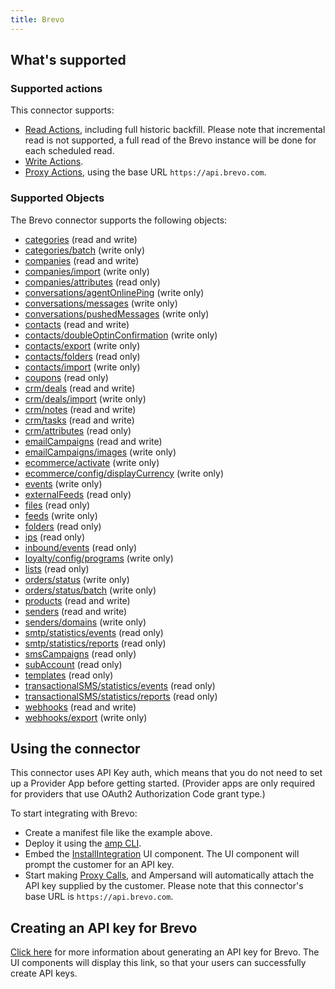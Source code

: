 ```yaml
---
title: Brevo
---
```

## What's supported

### Supported actions

This connector supports:
- [Read Actions](/define-integrations/read-actions), including full historic backfill. Please note that incremental read is not supported, a full read of the Brevo instance will be done for each scheduled read.
- [Write Actions](/define-integrations/write-actions).
- [Proxy Actions](/define-integrations/proxy-actions), using the base URL `https://api.brevo.com`.

### Supported Objects
The Brevo connector supports the following objects:
- [categories](https://developers.brevo.com/reference/getcategories) (read and write)
- [categories/batch](https://developers.brevo.com/reference/categoriesbatchpost) (write only)
- [companies](https://developers.brevo.com/reference/get_companies) (read and write)
- [companies/import](https://developers.brevo.com/reference/post_companies-import) (write only)
- [companies/attributes](https://developers.brevo.com/reference/get_crm-attributes-companies) (read only)
- [conversations/agentOnlinePing](https://developers.brevo.com/reference/post_conversations-agentonlineping) (write only)
- [conversations/messages](https://developers.brevo.com/reference/post_conversations-messages) (write only)
- [conversations/pushedMessages](https://developers.brevo.com/reference/post_conversations-pushedmessages) (write only)
- [contacts](https://developers.brevo.com/reference/getcontacts-1) (read and write)
- [contacts/doubleOptinConfirmation](https://developers.brevo.com/reference/createdoicontact) (write only)
- [contacts/export](https://developers.brevo.com/reference/requestcontactexport-1) (write only)
- [contacts/folders](https://developers.brevo.com/reference/getfolders-1) (read only)
- [contacts/import](https://developers.brevo.com/reference/importcontacts-1) (write only)
- [coupons](https://developers.brevo.com/reference/getcouponcollections) (read only)
- [crm/deals](https://developers.brevo.com/reference/get_crm-deals) (read and write)
- [crm/deals/import](https://developers.brevo.com/reference/post_crm-deals-import) (write only)
- [crm/notes](https://developers.brevo.com/reference/get_crm-notes) (read and write)
- [crm/tasks](https://developers.brevo.com/reference/get_crm-tasks) (read and write)
- [crm/attributes](https://developers.brevo.com/reference/get_crm-attributes-companies) (read only)
- [emailCampaigns](https://developers.brevo.com/reference/getemailcampaigns-1) (read and write)
- [emailCampaigns/images](https://developers.brevo.com/reference/uploadimagetogallery) (write only)
- [ecommerce/activate](https://developers.brevo.com/reference/post_ecommerce-activate) (write only)
- [ecommerce/config/displayCurrency](https://developers.brevo.com/reference/setconfigdisplaycurrency) (write only)
- [events](https://developers.brevo.com/reference/createevent) (write only)
- [externalFeeds](https://developers.brevo.com/reference/getallexternalfeeds) (read only)
- [files](https://developers.brevo.com/reference/get_crm-files) (read only)
- [feeds](https://developers.brevo.com/reference/createexternalfeed) (write only)
- [folders](https://developers.brevo.com/reference/getfolders-1) (read only)
- [ips](https://developers.brevo.com/reference/getips) (read only)
- [inbound/events](https://developers.brevo.com/reference/getinboundemailevents) (read only)
- [loyalty/config/programs](https://developers.brevo.com/reference/createnewlp) (write only)
- [lists](https://developers.brevo.com/reference/getlists-1) (read only)
- [orders/status](https://developers.brevo.com/reference/createorder) (write only)
- [orders/status/batch](https://developers.brevo.com/reference/createbatchorder) (write only)
- [products](https://developers.brevo.com/reference/getproducts) (read and write)
- [senders](https://developers.brevo.com/reference/getsenders-1) (read and write)
- [senders/domains](https://developers.brevo.com/reference/createdomain) (write only)
- [smtp/statistics/events](https://developers.brevo.com/reference/getemaileventreport-1) (read only)
- [smtp/statistics/reports](https://developers.brevo.com/reference/getsmtpreport-1) (read only)
- [smsCampaigns](https://developers.brevo.com/reference/getsmscampaigns-1) (read only)
- [subAccount](https://developers.brevo.com/reference/get_corporate-subaccount) (read only)
- [templates](https://developers.brevo.com/reference/getsmtptemplates) (read only)
- [transactionalSMS/statistics/events](https://developers.brevo.com/reference/getsmsevents-1) (read only)
- [transactionalSMS/statistics/reports](https://developers.brevo.com/reference/gettransacsmsreport-1) (read only)
- [webhooks](https://developers.brevo.com/reference/getwebhooks) (read and write)
- [webhooks/export](https://developers.brevo.com/reference/exportwebhookshistory) (write only)


## Using the connector

This connector uses API Key auth, which means that you do not need to set up a Provider App before getting started. (Provider apps are only required for providers that use OAuth2 Authorization Code grant type.)

To start integrating with Brevo:
- Create a manifest file like the example above.
- Deploy it using the [amp CLI](/cli/overview).
- Embed the [InstallIntegration](/embeddable-ui-components#install-integration) UI component. The UI component will prompt the customer for an API key.
- Start making [Proxy Calls](/define-integrations/proxy-actions), and Ampersand will automatically attach the API key supplied by the customer. Please note that this connector's base URL is `https://api.brevo.com`.

## Creating an API key for Brevo

[Click here](https://developers.brevo.com/docs/getting-started) for more information about generating an API key for Brevo. The UI components will display this link, so that your users can successfully create API keys.
